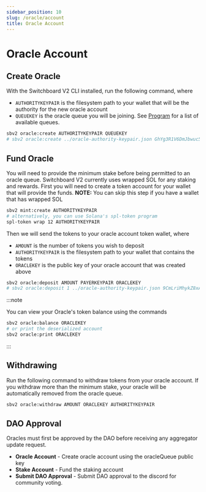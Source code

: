 ```yaml
---
sidebar_position: 10
slug: /oracle/account
title: Oracle Account
---
```


# Oracle Account

## Create Oracle

With the Switchboard V2 CLI installed, run the following command, where

- `AUTHORITYKEYPAIR` is the filesystem path to your wallet that will be the authority for the new oracle account
- `QUEUEKEY` is the oracle queue you will be joining. See [Program](../program) for a list of available queues.

```bash
sbv2 oracle:create AUTHORITYKEYPAIR QUEUEKEY
# sbv2 oracle:create ../oracle-authority-keypair.json GhYg3R1V6DmJbwuc57qZeoYG6gUuvCotUF1zU3WCj98U
```

## Fund Oracle

You will need to provide the minimum stake before being permitted to an oracle queue. Switchboard V2 currently uses wrapped SOL for any staking and rewards. First you will need to create a token account for your wallet that will provide the funds. **NOTE:** You can skip this step if you have a wallet that has wrapped SOL

```bash
sbv2 mint:create AUTHORITYKEYPAIR
# alternatively, you can use Solana's spl-token program
spl-token wrap 12 AUTHORITYKEYPAIR
```

Then we will send the tokens to your oracle account token wallet, where

- `AMOUNT` is the number of tokens you wish to deposit
- `AUTHORITYKEYPAIR` is the filesystem path to your wallet that contains the tokens
- `ORACLEKEY` is the public key of your oracle account that was created above

```bash
sbv2 oracle:deposit AMOUNT PAYERKEYPAIR ORACLEKEY
# sbv2 oracle:deposit 1 ../oracle-authority-keypair.json 9CmLriMhykZ8xAoNTSHjHbk6SkuMhie1NCZn9P6LCuZ4
```

:::note

You can view your Oracle's token balance using the commands

```bash
sbv2 oracle:balance ORACLEKEY
# or print the deserialized account
sbv2 oracle:print ORACLEKEY
```

:::

## Withdrawing

Run the following command to withdraw tokens from your oracle account. If you withdraw more than the minimum stake, your oracle will be automatically removed from the oracle queue.

```bash
sbv2 oracle:withdraw AMOUNT ORACLEKEY AUTHORITYKEYPAIR
```

## DAO Approval

Oracles must first be approved by the DAO before receiving any aggregator update request.

- **Oracle Account** - Create oracle account using the oracleQueue public key
- **Stake Account** - Fund the staking account
- **Submit DAO Approval** - Submit DAO approval to the discord for community voting.


<!-- TO DO: Update this with activities like create oracle account, stake , etc-->

<MarkdownImage img="/img/adding_new_oracles.png" unstyled />
